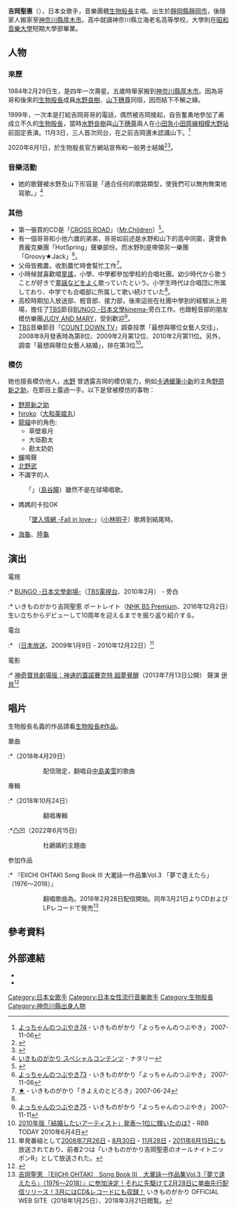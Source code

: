 {{Expand language|ja}}
{{Pathnav|生物股長|frame=1}}
{{藝人
| 姓名 = 吉岡聖惠
| 外文名 = 吉岡 聖恵（よしおか きよえ）
| 外文 = ja
| 羅馬拼音 = Yoshioka Kiyoe
| 類型 = 女歌手
| 圖片 = 
| 圖片簡介 = 
| 原名 = 吉岡聖惠
| 出生日期 = {{birth_date_and _age|1984|2|29}}
| 出生地點 = {{JPN}}[[靜岡縣|靜岡縣]][[靜岡市|靜岡市]]
| 出身地 = {{JPN}}[[神奈川縣|神奈川縣]][[厚木市|厚木市]]
| 配偶 = {{marriage|圈外男士|2020年8月1日}}
| 職業 = [[歌手|歌手]]
| 教育程度 = 昭和音樂大學短期大學部音樂課程畢業
| 音樂類型 = [[J-POP|J-POP]]
| 活躍年代 = 1999年至今
| 唱片公司 = Epic Records Japan Inc.
| 經紀公司 = MOAI
| 網站 = [https://www.yoshiokakiyoe.com/ 吉岡聖惠 Official Website]
| 相關團體 = [[生物股長|生物股長]]
| IMDb = 4195735
}}
{{japanese|japanese=吉岡聖恵|kana=よしおか きよえ|romaji=Yoshioka Kiyoe}}
'''吉岡聖惠'''（{{bd|1984年|2月29日|catIdx=Yoshioka Kiyoe}}），日本女歌手，音樂團體[[生物股長|生物股長]]主唱。出生於[[靜岡縣|靜岡縣]][[靜岡市|靜岡市]]，後隨家人搬家至[[神奈川縣|神奈川縣]][[厚木市|厚木市]]。高中就讀神奈川縣立海老名高等學校，大學則在[[昭和音樂大學|昭和音樂大學]]短期大學部畢業。

== 人物 ==
=== 來歷 ===
1984年2月29日生，是四年一次壽星。五歲時舉家搬到[[神奈川縣|神奈川縣]][[厚木市|厚木市]]。因為哥哥和後來的[[生物股長|生物股長]]成員[[水野良樹|水野良樹]]、[[山下穗尊|山下穗尊]]同班，因而結下不解之緣。

1999年，一次本是打給吉岡哥哥的電話，偶然被吉岡接起，自告奮勇地參加了甫成立不久的[[生物股長|生物股長]]，當時[[水野良樹|水野良樹]]與[[山下穗尊|山下穗尊]]兩人在[[小田急小田原線|小田急小田原線]][[相模大野站|相模大野站]]前固定表演。11月3日，三人首次同台，在之前吉岡還未認識山下。<ref>[http://blog.excite.co.jp/ikimono-yoshiki/7356995/ よっちゃんのつぶやき74] {{Wayback|url=http://blog.excite.co.jp/ikimono-yoshiki/7356995/ |date=20200522003532 }} - いきものがかり「よっちゃんのつぶやき」 2007-11-06</ref>

2020年8月1日，於生物股長官方網站宣佈和一般男士結婚<ref>{{Cite web |url=https://ikimonogakari.com/news/yoshiokakiyoe/11226/ |title=いつもいきものがかりを、そして吉岡聖恵を応援して下さる皆様へ |publisher=いきものがかり OFFICIAL WEBSITE |date=2020-08-01 |accessdate=2020-08-23 |language=ja |archive-date=2021-01-15 |archive-url=https://web.archive.org/web/20210115231214/https://ikimonogakari.com/news/yoshiokakiyoe/11226/ |dead-url=no }}</ref><ref>{{Cite news |url=https://www.nikkansports.com/entertainment/news/202008010000306.html |title=いきものがかり吉岡聖恵が一般男性と結婚　優しい方 |newspaper=nikkansports.com |publisher=日刊スポーツ新聞社 |date=2020-08-01 |accessdate=2020-08-23 |language=ja |archive-date=2020-09-27 |archive-url=https://web.archive.org/web/20200927134952/https://www.nikkansports.com/entertainment/news/202008010000306.html |dead-url=no }}</ref>。

=== 音樂活動 ===
*她的歌聲被水野及山下形容是「適合任何的歌路類型，使我們可以無拘無束地寫歌。」<ref>[http://natalie.mu/music/pp/ikimonogakari/page/2 いきものがかり スペシャルコンテンツ] {{Wayback|url=http://natalie.mu/music/pp/ikimonogakari/page/2 |date=20170621215324 }} - ナタリー</ref>

=== 其他 ===
*第一張買的CD是「[[CROSS_ROAD_(Mr.Children單曲)|CROSS ROAD]]」（[[Mr.Children|Mr.Children]]）<ref name="excite">{{Cite web |url=http://ent2.excite.co.jp/music/special/ikimonogakari2/ongaku_01.html |title=総力特集 Vol.8 いきものがかり - 音楽的価値観 吉岡聖恵 01 |access-date=2012-01-01 |archive-date=2015-11-17 |archive-url=https://web.archive.org/web/20151117201856/http://ent2.excite.co.jp/music/special/ikimonogakari2/ongaku_01.html |dead-url=no }}</ref>。
*有一個哥哥和小他六歲的弟弟，哥哥如前述是水野和山下的高中同窗，還曾負責龐克樂團「HotSpring」聲樂部份。而水野則是帶領另一樂團「Groovy★Jack」<ref>[http://blog.excite.co.jp/ikimono-yoshiki/7352184/ よっちゃんのつぶやき73] {{Wayback|url=http://blog.excite.co.jp/ikimono-yoshiki/7352184/ |date=20200806002730 }} - いきものがかり「よっちゃんのつぶやき」 2007-11-06</ref>。
*父母皆務農，收割農忙時會幫忙工作<ref>[http://blog.excite.co.jp/ikimono-kiyoe/6374583/ ★] {{Wayback|url=http://blog.excite.co.jp/ikimono-kiyoe/6374583/ |date=20200920183612 }} - いきものがかり「きよえのとどろき」2007-06-24</ref>。
*小時候就喜歡唱[[童謠|童謠]]，小學、中學都參加學校的合唱社團。幼少時代から歌うことが好きで[[童謡|童謡]]などをよく歌っていたという。小学生時代は合唱団に所属しており、中学でも合唱部に所属して歌い続けていた<ref name="excite"></ref>。
*高校時期加入放送部、輕音部、接力部，後來這些在社團中學到的經驗派上用場，擔任了[[TBS|TBS]]節目[[BUNGO_-日本文學kinema-|BUNGO -日本文學kinema-]]旁白工作。也跟輕音部的朋友模仿樂團[[JUDY_AND_MARY|JUDY AND MARY]]，受到歡迎<ref>[http://blog.excite.co.jp/ikimono-yoshiki/7397213/ よっちゃんのつぶやき75] {{Wayback|url=http://blog.excite.co.jp/ikimono-yoshiki/7397213/ |date=20170301130619 }} - いきものがかり「よっちゃんのつぶやき」 2007-11-11</ref>。
*[[TBS|TBS]]音樂節目「[[COUNT_DOWN_TV|COUNT DOWN TV]]」調查投票「最想與哪位女藝人交往」，2008年8月發表時為第8位、2009年2月第12位、2010年2月第11位。另外，調查「最想與哪位女藝人結婚」，排在第3位<ref>[http://www.rbbtoday.com/article/2010/06/04/68175.html 2010年版「結婚したいアーティスト」発表〜1位に輝いたのは?] {{Wayback|url=http://www.rbbtoday.com/article/2010/06/04/68175.html |date=20150420063711 }} - RBB TODAY 2010年6月4日</ref>。

=== 模仿 ===
她也擅長模仿他人，[http://blog.excite.co.jp/ikimono-yoshiki/7397213/ 水野] {{Wayback|url=http://blog.excite.co.jp/ikimono-yoshiki/7397213/ |date=20170301130619 }}曾透露吉岡的模仿能力，例如[[卡通|卡通]][[蠟筆小新|蠟筆小新]]的主角[[野原新之助|野原新之助]]，在節目上露過一手。以下是曾被模仿的事物：

*[[野原新之助|野原新之助]]
*[[hiroko|hiroko]]（[[大和美姬丸|大和美姬丸]]）
*[[龍貓|龍貓]]中的角色:
**草壁皋月
**大垣勘太
**勘太奶奶
*[[蟬|蟬]]鳴聲
*[[北野武|北野武]]
*不識字的人
:「{{tsl|ja|亜麻色の髪の乙女 (ヴィレッジ・シンガーズの曲)|亞麻色頭髮的乙女}}」（[[島谷瞳|島谷瞳]]）雖然不是在球場唱歌。
*媽媽的卡拉OK
:「[[墜入情網_-Fall_in_love-|墜入情網 -Fall in love-]]」（[[小林明子|小林明子]]）歌將到結尾時。
*[[海龜|海龜]]、[[陸龜|陸龜]]

==演出==
;電視
:* [[BUNGO_-日本文學劇場-|BUNGO -日本文學劇場-]]（[[TBS電視台|TBS電視台]]、2010年2月） - 旁白
:* いきものがかり吉岡聖恵 ポートレイト（[[NHK_BS_Premium|NHK BS Premium]]、2016年12月2日）生い立ちからデビューして10周年を迎えるまでを振り返り紹介する。
;電台
:* {{link-ja|生物股長吉岡聖惠的All Night Nippon|いきものがかり吉岡聖恵のオールナイトニッポン}}（[[日本放送|日本放送]]、2009年1月9日 - 2010年12月22日）<ref>単発番組として[[2008年|2008年]][[7月26日|7月26日]]・[[8月30日|8月30日]]・[[11月28日|11月28日]]・[[2011年|2011年]][[6月15日|6月15日]]にも放送されており、前者2つは「いきものがかり吉岡聖恵のオールナイトニッポンR」として放送された。</ref>
;電影
:* [[神奇寶貝劇場版：神速的蓋諾賽克特_超夢覺醒|神奇寶貝劇場版：神速的蓋諾賽克特 超夢覺醒]]（2013年7月13日公開） 聲演 [[伊布_(精靈寶可夢)|伊貝]]<ref>{{Cite web|date= 2013-05-15|url= http://www.oricon.co.jp/news/movie/2024611/full/|title= いきものがかり・吉岡聖恵、ポケモンで声優初挑戦　鳴き声での感情表現に苦戦|format= |publisher= ORICON STYLE(オリコン)|accessdate= 2013-05-15|archive-date= 2013-11-06|archive-url= https://web.archive.org/web/20131106020728/http://www.oricon.co.jp/news/movie/2024611/full/|dead-url= no}}</ref>

==唱片==
生物股長名義的作品請看[[生物股長#作品|生物股長#作品]]。

;單曲
:*{{link-ja|命の別名/糸|命の別名/糸|糸}}（2018年4月29日）
::配信限定，翻唱自[[中島美雪|中島美雪]]的歌曲

;專輯
:*{{link-ja|うたいろ}}（2018年10月24日）
::翻唱專輯

:*凸凹（2022年6月15日）
::杜鵑婚約主題曲

;参加作品
:* 『EIICHI OHTAKI Song Book Ⅲ 大瀧詠一作品集Vol.3 「夢で逢えたら」（1976～2018）』
::翻唱歌曲為{{link-ja|夢で逢えたら (大瀧詠一の曲)|夢で逢えたら (大瀧詠一の曲)|夢で逢えたら}}。2018年2月28日配信開始。同年3月21日よりCDおよびLPレコードで発売<ref>[http://ikimonogakari.com/news/#i9242 吉岡聖恵 『EIICHI OHTAKI　Song Book Ⅲ　大瀧詠一作品集Vol.3「夢で逢えたら」（1976～2018）』に参加決定！それに先駆けて2月28日に単曲先行配信リリース！3月にはCD&レコードにも収録！] {{Wayback|url=http://ikimonogakari.com/news/#i9242 |date=20210224131922 }}いきものがかり OFFICIAL WEB SITE（2018年1月25日）、2018年3月21日閲覧。</ref>

== 參考資料 ==
{{Reflist}}

== 外部連結 ==
* {{Official|http://www.yoshiokakiyoe.com}}
* {{Instagram|kiyoe_yoshioka_official}}

{{生物股長}}

{{DEFAULTSORT:Yoshioka Kiyoe}}
[[Category:日本女歌手|Category:日本女歌手]]
[[Category:日本女性流行音樂歌手|Category:日本女性流行音樂歌手]]
[[Category:生物股長|Category:生物股長]]
[[Category:神奈川縣出身人物|Category:神奈川縣出身人物]]